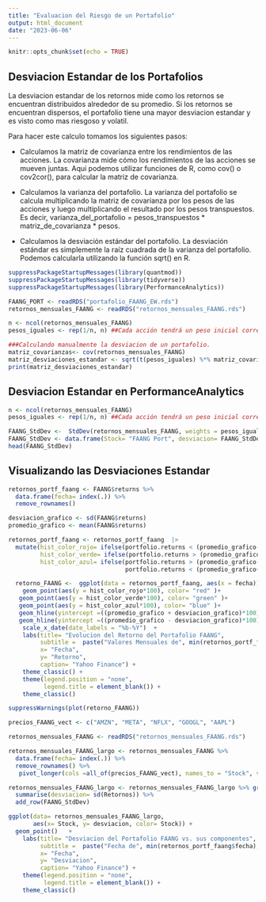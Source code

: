 ```yaml
---
title: "Evaluacion del Riesgo de un Portafolio"
output: html_document
date: "2023-06-06"
---
```


```r
knitr::opts_chunk$set(echo = TRUE)
```

## Desviacion Estandar de los Portafolios

La desviacion estandar de los retornos mide como los retornos se encuentran distribuidos alrededor de su promedio. Si los retornos se encuentran dispersos, el portafolio tiene una mayor desviacion estandar y es visto como mas riesgoso y volatil.

Para hacer este calculo tomamos los siguientes pasos:

-   Calculamos la matriz de covarianza entre los rendimientos de las acciones. La covarianza mide cómo los rendimientos de las acciones se mueven juntas. Aqui podemos utilizar funciones de R, como cov() o cov2cor(), para calcular la matriz de covarianza.

-   Calculamos la varianza del portafolio. La varianza del portafolio se calcula multiplicando la matriz de covarianza por los pesos de las acciones y luego multiplicando el resultado por los pesos transpuestos. Es decir, varianza_del_portafolio = pesos_transpuestos \* matriz_de_covarianza \* pesos.

-   Calculamos la desviación estándar del portafolio. La desviación estándar es simplemente la raíz cuadrada de la varianza del portafolio. Podemos calcularla utilizando la función sqrt() en R.

```r

suppressPackageStartupMessages(library(quantmod))
suppressPackageStartupMessages(library(tidyverse))
suppressPackageStartupMessages(library(PerformanceAnalytics))

FAANG_PORT <- readRDS("portafolio_FAANG_EW.rds")
retornos_mensuales_FAANG <- readRDS("retornos_mensuales_FAANG.rds")

n <- ncol(retornos_mensuales_FAANG)
pesos_iguales <- rep(1/n, n) ##Cada acción tendrá un peso inicial correspondiente al 20%

###Calculando manualmente la desviacion de un portafolio. 
matriz_covarianzas<- cov(retornos_mensuales_FAANG)
matriz_desviaciones_estandar <- sqrt(t(pesos_iguales) %*% matriz_covarianzas %*% pesos_iguales)
print(matriz_desviaciones_estandar)
```

## Desviacion Estandar en PerformanceAnalytics

```r
n <- ncol(retornos_mensuales_FAANG)
pesos_iguales <- rep(1/n, n) ##Cada acción tendrá un peso inicial correspondiente al 20%

FAANG_StdDev <-  StdDev(retornos_mensuales_FAANG, weights = pesos_iguales)
FAANG_StdDev <- data.frame(Stock= "FAANG Port", desviacion= FAANG_StdDev)
head(FAANG_StdDev)
```

## Visualizando las Desviaciones Estandar

```r
retornos_portf_faang <- FAANG$returns %>%
  data.frame(fecha= index(.)) %>%
  remove_rownames() 

desviacion_grafico <- sd(FAANG$returns)
promedio_grafico <- mean(FAANG$returns)

retornos_portf_faang <- retornos_portf_faang  |>
  mutate(hist_color_rojo= ifelse(portfolio.returns < (promedio_grafico- desviacion_grafico),portfolio.returns, as.numeric(NA)), 
         hist_color_verde= ifelse(portfolio.returns > (promedio_grafico+ desviacion_grafico),portfolio.returns, as.numeric(NA)),
         hist_color_azul= ifelse(portfolio.returns > (promedio_grafico- desviacion_grafico) &
                                 portfolio.returns < (promedio_grafico+ desviacion_grafico),portfolio.returns, as.numeric(NA)))

  retorno_FAANG <-  ggplot(data = retornos_portf_faang, aes(x = fecha)) +
    geom_point(aes(y = hist_color_rojo*100), color= "red" )+
   geom_point(aes(y = hist_color_verde*100), color= "green" )+
   geom_point(aes(y = hist_color_azul*100), color= "blue" )+
   geom_hline(yintercept =((promedio_grafico + desviacion_grafico)*100), color="purple", linetype="dotted") + 
   geom_hline(yintercept =((promedio_grafico - desviacion_grafico)*100), color="purple", linetype="dotted") + 
    scale_x_date(date_labels = "%b-%Y")  +
    labs(title= "Evolucion del Retorno del Portafolio FAANG",
         subtitle =  paste("Valores Mensuales de", min(retornos_portf_faang$fecha), "a", max(retornos_portf_faang$fecha)), 
         x= "Fecha",
         y= "Retorno", 
         caption= "Yahoo Finance") + 
    theme_classic() + 
    theme(legend.position = "none",
          legend.title = element_blank()) + 
    theme_classic()

suppressWarnings(plot(retorno_FAANG))
```

```r

precios_FAANG_vect <- c("AMZN", "META", "NFLX", "GOOGL", "AAPL")

retornos_mensuales_FAANG <- readRDS("retornos_mensuales_FAANG.rds")

retornos_mensuales_FAANG_largo <- retornos_mensuales_FAANG %>%
  data.frame(fecha= index(.)) %>%
  remove_rownames() %>% 
   pivot_longer(cols =all_of(precios_FAANG_vect), names_to = "Stock", values_to = "Retornos") 

retornos_mensuales_FAANG_largo <- retornos_mensuales_FAANG_largo %>% group_by(Stock) %>% 
  summarise(desviacion= sd(Retornos)) %>% 
  add_row(FAANG_StdDev)

```



```r
ggplot(data= retornos_mensuales_FAANG_largo, 
       aes(x= Stock, y= desviacion, color= Stock)) +
  geom_point()   +
    labs(title= "Desviacion del Portafolio FAANG vs. sus componentes",
         subtitle =  paste("Fecha de", min(retornos_portf_faang$fecha), "a", max(retornos_portf_faang$fecha)), 
         x= "Fecha",
         y= "Desviacion", 
         caption= "Yahoo Finance") + 
    theme(legend.position = "none",
          legend.title = element_blank()) + 
    theme_classic()

```


